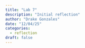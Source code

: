 ```yaml
---
title: "Lab 7"
description: "Initial reflection"
author: "Drake Gonzales"
date: "12/04/25"
categories:
  - reflection
draft: false
---
```


